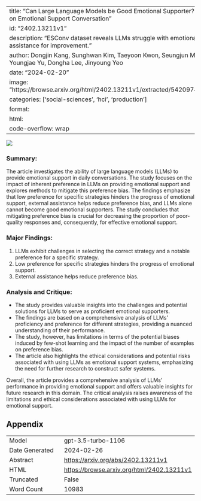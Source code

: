 
---
title: "Can Large Language Models be Good Emotional Supporter? Mitigating Preference Bias on Emotional Support Conversation"
id: "2402.13211v1"
description: "ESConv dataset reveals LLMs struggle with emotional support, need external assistance for improvement."
author: Dongjin Kang, Sunghwan Kim, Taeyoon Kwon, Seungjun Moon, Hyunsouk Cho, Youngjae Yu, Dongha Lee, Jinyoung Yeo
date: "2024-02-20"
image: "https://browse.arxiv.org/html/2402.13211v1/extracted/5420974/figure/llms_motivation.png"
categories: ['social-sciences', 'hci', 'production']
format:
  html:
    code-overflow: wrap
---

![](https://browse.arxiv.org/html/2402.13211v1/extracted/5420974/figure/llms_motivation.png)

### Summary:
The article investigates the ability of large language models (LLMs) to provide emotional support in daily conversations. The study focuses on the impact of inherent preference in LLMs on providing emotional support and explores methods to mitigate this preference bias. The findings emphasize that low preference for specific strategies hinders the progress of emotional support, external assistance helps reduce preference bias, and LLMs alone cannot become good emotional supporters. The study concludes that mitigating preference bias is crucial for decreasing the proportion of poor-quality responses and, consequently, for effective emotional support.

### Major Findings:
1. LLMs exhibit challenges in selecting the correct strategy and a notable preference for a specific strategy.
2. Low preference for specific strategies hinders the progress of emotional support.
3. External assistance helps reduce preference bias.

### Analysis and Critique:
- The study provides valuable insights into the challenges and potential solutions for LLMs to serve as proficient emotional supporters.
- The findings are based on a comprehensive analysis of LLMs' proficiency and preference for different strategies, providing a nuanced understanding of their performance.
- The study, however, has limitations in terms of the potential biases induced by few-shot learning and the impact of the number of examples on preference bias.
- The article also highlights the ethical considerations and potential risks associated with using LLMs as emotional support systems, emphasizing the need for further research to construct safer systems.

Overall, the article provides a comprehensive analysis of LLMs' performance in providing emotional support and offers valuable insights for future research in this domain. The critical analysis raises awareness of the limitations and ethical considerations associated with using LLMs for emotional support.

## Appendix

|          |          |
|----------|----------|
| Model     | gpt-3.5-turbo-1106       |
| Date Generated     | 2024-02-26       |
| Abstract | [https://arxiv.org/abs/2402.13211v1](https://arxiv.org/abs/2402.13211v1)        |
| HTML     | [https://browse.arxiv.org/html/2402.13211v1](https://browse.arxiv.org/html/2402.13211v1)       |
| Truncated       | False       |
| Word Count       | 10983       |